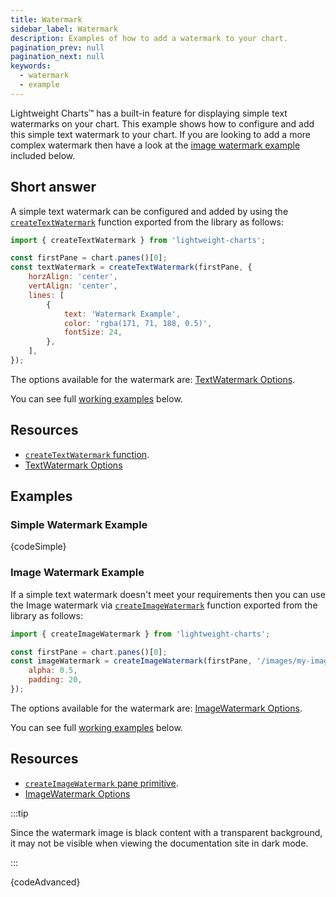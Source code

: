 ```yaml
---
title: Watermark
sidebar_label: Watermark
description: Examples of how to add a watermark to your chart.
pagination_prev: null
pagination_next: null
keywords:
  - watermark
  - example
---
```


Lightweight Charts™ has a built-in feature for displaying simple text watermarks on your chart.
This example shows how to configure and add this simple text watermark to your chart.
If you are looking to add a more complex watermark then have a look at the [image watermark example](#image-watermark-example)
included below.

## Short answer

A simple text watermark can be configured and added by using the [`createTextWatermark`](/docs/next/api#createTextWatermark) function exported
from the library as follows:

```js
import { createTextWatermark } from 'lightweight-charts';

const firstPane = chart.panes()[0];
const textWatermark = createTextWatermark(firstPane, {
    horzAlign: 'center',
    vertAlign: 'center',
    lines: [
        {
            text: 'Watermark Example',
            color: 'rgba(171, 71, 188, 0.5)',
            fontSize: 24,
        },
    ],
});

```

The options available for the watermark are: [TextWatermark Options](/docs/next/api/interfaces/TextWatermarkOptions).

You can see full [working examples](#examples) below.

## Resources

- [`createTextWatermark` function](/docs/next/api#createTextWatermark).
- [TextWatermark Options](/docs/next/api/interfaces/TextWatermarkOptions)

## Examples


<UsageGuidePartial />


### Simple Watermark Example


<CodeBlock replaceThemeConstants chart className="language-js" hideableCode chartOnTop>
	{codeSimple}
</CodeBlock>

### Image Watermark Example

If a simple text watermark doesn't meet your requirements then you can use the Image watermark via [`createImageWatermark`](/docs/next/api#createImageWatermark) function exported
from the library as follows:

```js
import { createImageWatermark } from 'lightweight-charts';

const firstPane = chart.panes()[0];
const imageWatermark = createImageWatermark(firstPane, '/images/my-image.png', {
    alpha: 0.5,
    padding: 20,
});
```

The options available for the watermark are: [ImageWatermark Options](/docs/next/api/interfaces/ImageWatermarkOptions).

You can see full [working examples](#examples) below.

## Resources

- [`createImageWatermark` pane primitive](/docs/next/api#createImageWatermark).
- [ImageWatermark Options](/docs/next/api/interfaces/ImageWatermarkOptions)

:::tip

Since the watermark image is black content with a transparent background, it may not be visible when
viewing the documentation site in dark mode.

:::


<CodeBlock replaceThemeConstants chart className="language-js" hideableCode chartOnTop>
	{codeAdvanced}
</CodeBlock>
